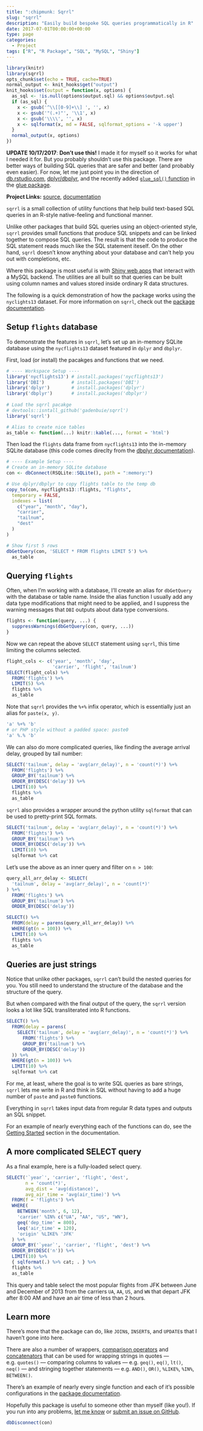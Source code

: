```yaml
---
title: ":chipmunk: Sqrrl"
slug: "sqrrl"
description: "Easily build bespoke SQL queries programmatically in R"
date: 2017-07-01T00:00:00+00:00
type: page
categories: 
  - Project
tags: ["R", "R Package", "SQL", "MySQL", "Shiny"]
---
```



```r
library(knitr)
library(sqrrl)
opts_chunk$set(echo = TRUE, cache=TRUE)
normal_output <- knit_hooks$get("output")
knit_hooks$set(output = function(x, options) {
  as_sql <- !is.null(options$output.sql) && options$output.sql
  if (as_sql) {
    x <- gsub('^\\[[0-9]+\\] ', '', x)
    x <- gsub('"(.+)"', '\\1', x)
    x <- gsub('\\\\', '', x)
    x <- sqlformat(x, md = FALSE, sqlformat_options = '-k upper')
  }
  normal_output(x, options)
})
```

**UPDATE 10/17/2017**: **Don't use this!** I made it for myself so it works for what I needed it for.
But you probably shouldn't use this package.
There are better ways of building SQL queries that are safer and better (and probably even easier).
For now, let me just point you in the direction of [db.rstudio.com](http://db.rstudio.com/), [dplyr/dbplyr](http://db.rstudio.com/dplyr#generating-queries), and the recently added [`glue_sql()` function](http://glue.tidyverse.org/reference/glue_sql.html) in the [glue package](http://glue.tidyverse.org).

**Project Links:** [source][sqrrl-src], [documentation][sqrrl-docs]

`sqrrl` is a small collection of utility functions that help build text-based SQL queries in an R-style native-feeling and functional manner.

Unlike other packages that build SQL queries using an object-oriented style, `sqrrl` provides small functions that produce SQL snippets and can be linked together to compose SQL queries.
The result is that the code to produce the SQL statement reads much like the SQL statement iteself.
On the other hand, `sqrrl` doesn't know anything about your database and can't help you out with completions, etc.

Where this package is most useful is with [Shiny web apps](shiny) that interact with a MySQL backend.
The utilities are all built so that queries can be built using column names and values stored inside ordinary R data structures.

The following is a quick demonstration of how the package works using the `nyclights13` dataset.
For more information on `sqrrl`, check out the [package documentation][sqrrl-docs].

## Setup `flights` database

To demonstrate the features in `sqrrl`, let's set up an in-memory SQLite database using the `nycflights13` dataset featured in `dplyr` and `dbplyr`.

First, load (or install) the pacakges and functions that we need.

```r
# ---- Workspace Setup ----
library('nycflights13') # install.packages('nycflights13')
library('DBI')          # install.packages('DBI')
library('dplyr')        # install.packages('dplyr')
library('dbplyr')       # install.packages('dbplyr')
 
# Load the sqrrl pacakge
# devtools::isntall_github('gadenbuie/sqrrl')
library('sqrrl')

# Alias to create nice tables
as_table <- function(...) knitr::kable(..., format = 'html')
```

Then load the `flights` data frame from  `nycflights13` into the in-memory SQLite database (this code comes direclty from the [dbplyr documentation](http://dbplyr.tidyverse.org/articles/dbplyr.html#connecting-to-the-database)).

```r
# ---- Example Setup ----
# Create an in-memory SQLite database
con <- dbConnect(RSQLite::SQLite(), path = ":memory:")

# Use dplyr/dbplyr to copy flights table to the temp db
copy_to(con, nycflights13::flights, "flights",
  temporary = FALSE, 
  indexes = list(
    c("year", "month", "day"), 
    "carrier", 
    "tailnum",
    "dest"
  )
)

# Show first 5 rows
dbGetQuery(con, 'SELECT * FROM flights LIMIT 5') %>% 
  as_table
```

## Querying `flights`

Often, when I'm working with a database, I'll create an alias for `dbGetQuery` with the database or table name.
Inside the alias function I usually add any data type modifications that might need to be applied, and I suppress the warning messages that `DBI` outputs about data type conversions.

```r
flights <- function(query, ...) {
  suppressWarnings(dbGetQuery(con, query, ...))
}
```

Now we can repeat the above `SELECT` statement using `sqrrl`, this time limiting the columns selected.

```r
flight_cols <- c('year', 'month', 'day', 
                 'carrier', 'flight', 'tailnum')
SELECT(flight_cols) %+%
  FROM('flights') %+%
  LIMIT(5) %>% 
  flights %>% 
  as_table
```

Note that `sqrrl` provides the `%+%` infix operator, which is essentially just an alias for `paste(x, y)`.

```r
'a' %+% 'b'
# or PHP style without a padded space: paste0
'a' %.% 'b'
```

We can also do more complicated queries, like finding the average arrival delay, grouped by tail number:

```r
SELECT('tailnum', delay = 'avg(arr_delay)', n = 'count(*)') %+%
  FROM('flights') %+%
  GROUP_BY('tailnum') %+%
  ORDER_BY(DESC('delay')) %+%
  LIMIT(10) %>% 
  flights %>% 
  as_table
```

`sqrrl` also provides a wrapper around the python utility `sqlformat` that can be used to pretty-print SQL formats.

```r
SELECT('tailnum', delay = 'avg(arr_delay)', n = 'count(*)') %+%
  FROM('flights') %+%
  GROUP_BY('tailnum') %+%
  ORDER_BY(DESC('delay')) %+%
  LIMIT(10) %>% 
  sqlformat %>% cat
```

Let's use the above as an inner query and filter on `n > 100`:

```r
query_all_arr_delay <- SELECT(
  'tailnum', delay = 'avg(arr_delay)', n = 'count(*)'
) %+%
  FROM('flights') %+%
  GROUP_BY('tailnum') %+%
  ORDER_BY(DESC('delay'))

SELECT() %+%
  FROM(delay = parens(query_all_arr_delay)) %+%
  WHERE(gt(n = 100)) %+%
  LIMIT(10) %>% 
  flights %>% 
  as_table
```

## Queries are just strings

Notice that unlike other packages, `sqrrl` can't build the nested queries for you.
You still need to understand the structure of the database and the structure of the query.

But when compared with the final output of the query, the `sqrrl` version looks a lot like SQL transliterated into R functions.

```r
SELECT() %+%
  FROM(delay = parens(
    SELECT('tailnum', delay = 'avg(arr_delay)', n = 'count(*)') %+%
      FROM('flights') %+%
      GROUP_BY('tailnum') %+%
      ORDER_BY(DESC('delay'))
  )) %+%
  WHERE(gt(n = 100)) %+%
  LIMIT(10) %>% 
  sqlformat %>% cat
```

For me, at least, where the goal is to write SQL queries as bare strings, `sqrrl` lets me write in R and think in SQL without having to add a huge number of `paste` and `paste0` functions.

Everything in `sqrrl` takes input data from regular R data types and outputs an SQL snippet.

For an example of nearly everything each of the functions can do, see the [Getting Started][sqrrl-start] section in the documentation.

## A more complicated SELECT query

As a final example, here is a fully-loaded select query.

```r
SELECT('`year`', 'carrier', 'flight', 'dest', 
       n = 'count(*)', 
       avg_dist = 'avg(distance)',
       avg_air_time = 'avg(air_time)') %+%
  FROM(f = 'flights') %+%
  WHERE(
    BETWEEN('month', 6, 12),
    'carrier' %IN% c("UA", "AA", "US", "WN"),
    geq('dep_time' = 800),
    leq('air_time' = 120),
    'origin' %LIKE% 'JFK'
  ) %+%
  GROUP_BY('`year`', 'carrier', 'flight', 'dest') %+%
  ORDER_BY(DESC('n')) %+%
  LIMIT(10) %>% 
  { sqlformat(.) %>% cat; . } %>% 
  flights %>% 
  as_table
```

This query and table select the most popular flights from JFK between June and December of 2013 from the carriers `UA`, `AA`, `US`, and `WN` that depart JFK after 8:00 AM and have an air time of less than 2 hours.

## Learn more

There's more that the package can do, like `JOIN`s, `INSERT`s, and `UPDATE`s that I haven't gone into here.

There are also a number of wrappers, [comparison operators](https://gadenbuie.github.io/sqrrl/reference/comparison.html) and [concatenators](https://gadenbuie.github.io/sqrrl/reference/general.html) that can be used for wrapping strings in quotes --- e.g. `quotes()` --- comparing columns to values --- e.g. `geq()`, `eq()`, `lt()`, `neq()` --- and stringing together statements --- e.g. `AND()`, `OR()`, `%LIKE%`, `%IN%`, `BETWEEN()`.

There's an example of nearly every single function and each of it's possible configurations in the [package documentation][sqrrl-docs].

Hopefully this package is useful to someone other than myself (like you!).
If you run into any problems, [let me know](http://twitter.com/grrrck) or [submit an issue on GitHub](https://github.com/gadenbuie/sqrrl/issues).

```r
dbDisconnect(con)
```

[sqrrl-src]: https://github.com/gadenbuie/sqrrl/
[sqrrl-docs]: https://gadenbuie.github.io/sqrrl/
[sqrrl-start]: https://gadenbuie.github.io/sqrrl/articles/sqrrl.html
[shiny]: https://shiny.rstudio.com